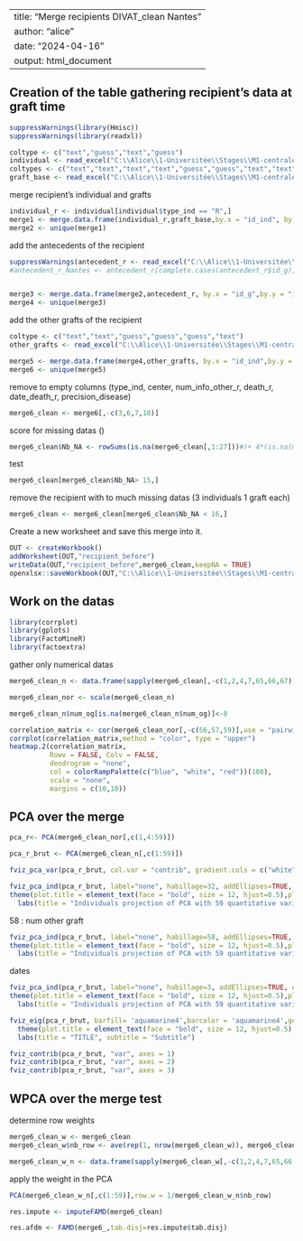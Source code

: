 
---
title: "Merge recipients DIVAT_clean Nantes"
author: "alice"
date: "2024-04-16"
output: html_document
---

## Creation of the table gathering recipient's data at graft time 

```{r}
suppressWarnings(library(Hmisc))
suppressWarnings(library(readxl))

coltype <- c("text","guess","text","guess")
individual <- read_excel("C:\\Alice\\1-Universitée\\Stages\\M1-centrale\\DATAS\\NewDATA\\KiTGENIE_CLEAN2.xlsx", sheet = "individual",na = "NA",col_types = coltype)
coltypes <- c("text","text","text","text","guess","guess","text","text","guess","guess","guess","guess","guess","text","guess","text","guess","guess","guess","guess","guess","guess","guess","guess","guess","guess","guess","text","text","text","text","text","text","text","text","text","text","text","text","text","text","text","text","text","text","text","text","text","text")
graft_base <- read_excel("C:\\Alice\\1-Universitée\\Stages\\M1-centrale\\DATAS\\NewDATA\\KiTGENIE_CLEAN2.xlsx", sheet = "graft_base",na = "NA",col_types = coltypes)
```



merge recipient's individual and grafts

```{r}
individual_r <- individual[individual$type_ind == "R",]
merge1 <- merge.data.frame(individual_r,graft_base,by.x = "id_ind", by.y = "id_r",all.y = TRUE)
merge2 <- unique(merge1)
```




add the antecedents of the recipient

```{r}
suppressWarnings(antecedent_r <- read_excel("C:\\Alice\\1-Universitée\\Stages\\M1-centrale\\DATAS\\NewDATA\\KiTGENIE_CLEAN2.xlsx", sheet = "antecedent_r",na = "NA",col_types = "numeric"))
#antecedent_r_Nantes <- antecedent_r[complete.cases(antecedent_r$id_g),]


merge3 <- merge.data.frame(merge2,antecedent_r, by.x = "id_g",by.y = "id_g",all.x = TRUE)
merge4 <- unique(merge3)
```

add the other grafts of the recipient
```{r}
coltype <- c("text","text","guess","guess","guess","text")
other_grafts <- read_excel("C:\\Alice\\1-Universitée\\Stages\\M1-centrale\\DATAS\\ALICE_DATAS\\ALL_VARIABLES_KiTGENIE2024.xlsx", sheet = "other_grafts",na = "NA",col_types = coltype)
```

```{r}
merge5 <- merge.data.frame(merge4,other_grafts, by.x = "id_ind",by.y = "id_ind_r",all.x=TRUE)
merge6 <- unique(merge5)
```


remove to empty columns (type_ind, center, num_info_other_r, death_r, date_death_r, precision_disease)

```{r}
merge6_clean <- merge6[,-c(3,6,7,10)]
```
 

score for missing datas ()
```{r}
merge6_clean$Nb_NA <- rowSums(is.na(merge6_clean[,1:27]))#)+ 4*(is.na(merge6_clean$abo_ind))+ 4*(is.na(merge6_clean$height_r))+ 4* (is.na(merge6_clean$weight_r))
```

test
```{r}
merge6_clean[merge6_clean$Nb_NA> 15,]
```


remove the recipient with to much missing datas (3 individuals 1 graft each)
```{r}
merge6_clean <- merge6_clean[merge6_clean$Nb_NA < 16,]
```


Create a new worksheet and save this merge into it.
```{r}
OUT <- createWorkbook()
addWorksheet(OUT,"recipient_before")
writeData(OUT,"recipient_before",merge6_clean,keepNA = TRUE)
openxlsx::saveWorkbook(OUT,"C:\\Alice\\1-Universitée\\Stages\\M1-centrale\\DATAS\\NewDATA\\MERGING_part_1.xlsx")
```


## Work on the datas

```{r}
library(corrplot)
library(gplots)
library(FactoMineR)
library(factoextra)
```


gather only numerical datas
```{r}
merge6_clean_n <- data.frame(sapply(merge6_clean[,-c(1,2,4,7,65,66,67)],as.numeric))
```


```{r}
merge6_clean_nor <- scale(merge6_clean_n)
```

```{r}
merge6_clean_n$num_og[is.na(merge6_clean_n$num_og)]<-0
```


```{r fig.height=5, fig.width=12}
correlation_matrix <- cor(merge6_clean_nor[,-c(56,57,59)],use = "pairwise.complete.obs")
corrplot(correlation_matrix,method = "color", type = "upper")
heatmap.2(correlation_matrix,
          Rowv = FALSE, Colv = FALSE,
          dendrogram = "none",
          col = colorRampPalette(c("blue", "white", "red"))(100),
          scale = "none",
          margins = c(10,10))
```

## PCA over the merge

```{r}
pca_r<- PCA(merge6_clean_nor[,c(1,4:59)])
```

```{r}
pca_r_brut <- PCA(merge6_clean_n[,c(1:59)])
```
```{r}
fviz_pca_var(pca_r_brut, col.var = "contrib", gradient.cols = c("white", "#0b53c1", "#ff0055"),ggtheme = theme_minimal())
```

```{r}
fviz_pca_ind(pca_r_brut, label="none", habillage=32, addEllipses=TRUE, ellipse.level=95, palette = c("skyblue4","goldenrod","pink","green","red"))+
theme(plot.title = element_text(face = "bold", size = 12, hjust=0.5),plot.subtitle = element_text(size = 9, hjust=0.5)) + 
  labs(title = "Individuals projection of PCA with 59 quantitative variables", subtitle = "ACP without na.omit = ??? ")
```
58 : num other graft
```{r}
fviz_pca_ind(pca_r_brut, label="none", habillage=58, addEllipses=TRUE, ellipse.level=95, palette = c("skyblue4","goldenrod","pink","green","red"))+
theme(plot.title = element_text(face = "bold", size = 12, hjust=0.5),plot.subtitle = element_text(size = 9, hjust=0.5)) + 
  labs(title = "Individuals projection of PCA with 59 quantitative variables", subtitle = "ACP without na.omit = ??? ")
```

dates
```{r message=FALSE, warning=FALSE}

fviz_pca_ind(pca_r_brut, label="none", habillage=3, addEllipses=TRUE, ellipse.level=95, palette = c("skyblue4","skyblue4","skyblue4","skyblue4","skyblue4","skyblue4","skyblue4","skyblue4","skyblue4","skyblue4","goldenrod","goldenrod","goldenrod","goldenrod","goldenrod","goldenrod","goldenrod","goldenrod","goldenrod","goldenrod","red","red","red","red","red","red","red","red","red","red","green","green","green","green","green","green","green","green","green","green","pink","pink","pink","pink","pink","pink","pink","pink","pink","pink"))+
theme(plot.title = element_text(face = "bold", size = 12, hjust=0.5),plot.subtitle = element_text(size = 9, hjust=0.5)) + 
  labs(title = "Individuals projection of PCA with 59 quantitative variables", subtitle = "ACP without na.omit = ??? ")
```


```{r}
fviz_eig(pca_r_brut, barfill= 'aquamarine4',barcolor = 'aquamarine4',geom="bar",width=0.8,addlabels=T)+ 
  theme(plot.title = element_text(face = "bold", size = 12, hjust=0.5),plot.subtitle = element_text(size = 9, hjust=0.5)) +
  labs(title = "TITLE", subtitle = "Subtitle")
```


```{r}
fviz_contrib(pca_r_brut, "var", axes = 1)
fviz_contrib(pca_r_brut, "var", axes = 2)
fviz_contrib(pca_r_brut, "var", axes = 3)
```


## WPCA over the merge test


determine row weights
```{r}
merge6_clean_w <- merge6_clean
merge6_clean_w$nb_row <- ave(rep(1, nrow(merge6_clean_w)), merge6_clean_w$id_g, FUN = length)

merge6_clean_w_n <- data.frame(sapply(merge6_clean_w[,-c(1,2,4,7,65,66,67)],as.numeric))
```


apply the weight in the PCA 
```{r}
PCA(merge6_clean_w_n[,c(1:59)],row.w = 1/merge6_clean_w_n$nb_row)
```
```{r}
res.impute <- imputeFAMD(merge6_clean)
```

```{r}
res.afdm <- FAMD(merge6_,tab.disj=res.impute$tab.disj) 
```

